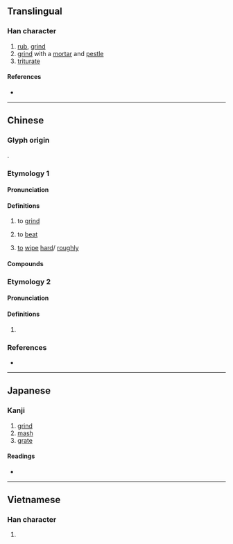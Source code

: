{{character info}}
==Translingual==

===Han character===
{{Han char|rn=64|rad=手|as=13|sn=16|four=51063|canj=QMBW|ids=⿰扌雷}}

# [[rub]], [[grind]]
# [[grind]] with a [[mortar]] and [[pestle]]
# [[triturate]]

====References====
* {{Han ref|kx=0457.270|dkj=12783|dj=0806.110|hdz=31967.100|uh=64C2|ud=25794|bh=BEDD|bd=48861}}

----

==Chinese==
{{zh-forms}}

===Glyph origin===
{{Han etym}}
{{Han compound|手|雷|ls=psc|c1=s|c2=p|t1=hand}}.

===Etymology 1===

====Pronunciation====
{{zh-pron
|m=léi
|c=leoi4
|h=pfs=lùi
|md=
|mn=lûi
|w=
|mc=
|oc=y
|cat=
}}

====Definitions====
{{zh-hanzi}}

# to [[grind]]
#: {{zh-x|擂{léi}茶|ground tea}}
# to [[beat]]
#: {{zh-x|擂{léi}鼓|to beat the drums of war}}
# {{lb|zh|Hakka}} [[to]] [[wipe]] [[hard]]/ [[roughly]]

====Compounds====
{{zh-der|大吹大擂|吹擂|擂槌|擂鼓三通|擂缽|擂主|揚幡擂鼓|擂天倒地|擂臺賽|發擂|擂鼓鳴金|擂鼓|搖旗擂鼓|擂家|打擂臺|擂鼓篩鑼|自吹自擂}}

===Etymology 2===

====Pronunciation====
{{zh-pron
|m=lèi,léi,1nb=standard in Mainland; variant in Taiwan,2nb=standard in Taiwan
|c=leoi4
|h=pfs=lùi
|md=
|mn=lûi
|w=
|mc=
|oc=y
|cat=
}}

====Definitions====
{{zh-hanzi}}

# {{zh-only used in|擂臺}}

===References===
* {{R:twedu|A01684}}

----

==Japanese==

===Kanji===
{{ja-kanji|grade=|rs=手13}}

# [[grind]]
# [[mash]]
# [[grate]]

====Readings====
* {{ja-readings
|goon=らい
|kanon=らい
|kun=す-る
}}

----

==Vietnamese==

===Han character===
{{vi-readings|reading=lôi, soi|rs=手13}}

# {{rfdef|vi|sort=手13}}